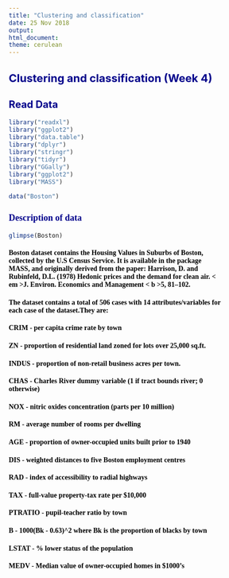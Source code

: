 ```yaml
---
title: "Clustering and classification"
date: 25 Nov 2018
output:
html_document:
theme: cerulean
---
```


<style type="text/css">

body{ /* Normal  */
      font-size: 12px;
  }
td {  /* Table  */
  font-size: 8px;
}
h1.title {
  font-size: 30px;
  color: DarkRed;
}
h1 { /* Header 1 */
  font-size: 22px;
  color: DarkBlue;
}
h2 { /* Header 2 */
    font-size: 20px;
  color: DarkBlue;
}
h3 { /* Header 3 */
  font-size: 18px;
  font-family: "Times New Roman", Times, serif;
  color: DarkBlue;
}
h4 { /* Header 4 */
  font-size: 14px;
  font-family: "Times New Roman", Times, serif;
  color: Black;
}
code.r{ /* Code block */
    font-size: 12px;
}
pre { /* Code block - determines code spacing between lines */
    font-size: 14px;
}
</style>


# Clustering and classification (Week 4)

## Read Data
```r
library("readxl")
library("ggplot2")
library("data.table")
library("dplyr")
library("stringr")
library("tidyr")
library("GGally")
library("ggplot2")
library("MASS")

data("Boston")
```

### Description of data
```r
glimpse(Boston)
```

#### Boston dataset contains the Housing Values in Suburbs of Boston, collected by the U.S Census Service. It is available in the package MASS, and originally derived from the paper: Harrison, D. and Rubinfeld, D.L. (1978) Hedonic prices and the demand for clean air. < em >J. Environ. Economics and Management < b >5, 81–102. 

#### The dataset contains a total of 506 cases with 14 attributes/variables for each case of the dataset.They are:
#### CRIM - per capita crime rate by town
#### ZN - proportion of residential land zoned for lots over 25,000 sq.ft.
#### INDUS - proportion of non-retail business acres per town.
#### CHAS - Charles River dummy variable (1 if tract bounds river; 0 otherwise)
#### NOX - nitric oxides concentration (parts per 10 million)
#### RM - average number of rooms per dwelling
#### AGE - proportion of owner-occupied units built prior to 1940
#### DIS - weighted distances to five Boston employment centres
#### RAD - index of accessibility to radial highways
#### TAX - full-value property-tax rate per $10,000
#### PTRATIO - pupil-teacher ratio by town
#### B - 1000(Bk - 0.63)^2 where Bk is the proportion of blacks by town
#### LSTAT - % lower status of the population
#### MEDV - Median value of owner-occupied homes in $1000's




